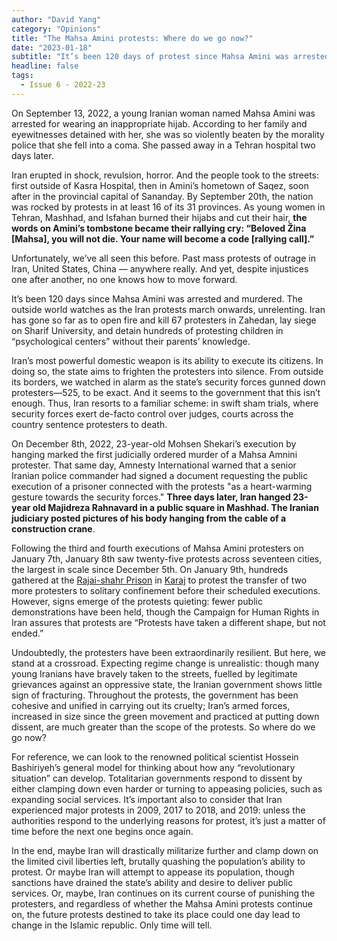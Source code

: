 ```yaml
---
author: "David Yang"
category: "Opinions"
title: "The Mahsa Amini protests: Where do we go now?"
date: "2023-01-18"
subtitle: "It’s been 120 days of protest since Mahsa Amini was arrested and murdered by morality police, but the future of the Iranian protests in her name remains uncertain."
headline: false
tags:
  - Issue 6 - 2022-23
---
```


On September 13, 2022, a young Iranian woman named Mahsa Amini was arrested for wearing an inappropriate hijab. According to her family and eyewitnesses detained with her, she was so violently beaten by the morality police that she fell into a coma. She passed away in a Tehran hospital two days later.

Iran erupted in shock, revulsion, horror. And the people took to the streets: first outside of Kasra Hospital, then in Amini’s hometown of Saqez, soon after in the provincial capital of Sananday. By September 20th, the nation was rocked by protests in at least 16 of its 31 provinces. As young women in Tehran, Mashhad, and Isfahan burned their hijabs and cut their hair, **the words on Amini’s tombstone became their rallying cry: “Beloved Žina [Mahsa], you will not die. Your name will become a code [rallying call].”**

Unfortunately, we’ve all seen this before. Past mass protests of outrage in Iran, United States, China — anywhere really. And yet, despite injustices one after another, no one knows how to move forward.

It’s been 120 days since Mahsa Amini was arrested and murdered. The outside world watches as the Iran protests march onwards, unrelenting. Iran has gone so far as to open fire and kill 67 protesters in Zahedan, lay siege on Sharif University, and detain hundreds of protesting children in “psychological centers” without their parents’ knowledge.

Iran’s most powerful domestic weapon is its ability to execute its citizens. In doing so, the state aims to frighten the protesters into silence. From outside its borders, we watched in alarm as the state’s security forces gunned down protesters—525, to be exact. And it seems to the government that this isn’t enough. Thus, Iran resorts to a familiar scheme: in swift sham trials, where security forces exert de-facto control over judges, courts across the country sentence protesters to death.

On December 8th, 2022, 23-year-old Mohsen Shekari’s execution by hanging marked the first judicially ordered murder of a Mahsa Amnini protester. That same day, Amnesty International warned that a senior Iranian police commander had signed a document requesting the public execution of a prisoner connected with the protests "as a heart-warming gesture towards the security forces." **Three days later, Iran hanged 23-year old Majidreza Rahnavard in a public square in Mashhad. The Iranian judiciary posted pictures of his body hanging from the cable of a construction crane**.

Following the third and fourth executions of Mahsa Amini protesters on January 7th, January 8th saw twenty-five protests across seventeen cities, the largest in scale since December 5th. On January 9th, hundreds gathered at the [Rajai-shahr Prison](https://en.wikipedia.org/wiki/Rajayi-shahr_Prison) in [Karaj](https://en.wikipedia.org/wiki/Karaj) to protest the transfer of two more protesters to solitary confinement before their scheduled executions. However, signs emerge of the protests quieting: fewer public demonstrations have been held, though the Campaign for Human Rights in Iran assures that protests are “Protests have taken a different shape, but not ended.”

Undoubtedly, the protesters have been extraordinarily resilient. But here, we stand at a crossroad. Expecting regime change is unrealistic: though many young Iranians have bravely taken to the streets, fuelled by legitimate grievances against an oppressive state, the Iranian government shows little sign of fracturing. Throughout the protests, the government has been cohesive and unified in carrying out its cruelty; Iran’s armed forces, increased in size since the green movement and practiced at putting down dissent, are much greater than the scope of the protests. So where do we go now?

For reference, we can look to the renowned political scientist Hossein Bashiriyeh’s general model for thinking about how any “revolutionary situation” can develop. Totalitarian governments respond to dissent by either clamping down even harder or turning to appeasing policies, such as expanding social services. It’s important also to consider that Iran experienced major protests in 2009, 2017 to 2018, and 2019: unless the authorities respond to the underlying reasons for protest, it’s just a matter of time before the next one begins once again.

In the end, maybe Iran will drastically militarize further and clamp down on the limited civil liberties left, brutally quashing the population’s ability to protest. Or maybe Iran will attempt to appease its population, though sanctions have drained the state’s ability and desire to deliver public services. Or, maybe, Iran continues on its current course of punishing the protesters, and regardless of whether the Mahsa Amini protests continue on, the future protests destined to take its place could one day lead to change in the Islamic republic. Only time will tell.
